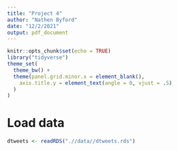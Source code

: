 ---
title: "Project 4"
author: "Nathen Byford"
date: "12/2/2021"
output: pdf_document
---

```{r setup, include=FALSE}
knitr::opts_chunk$set(echo = TRUE)
library("tidyverse")
theme_set(
  theme_bw() +
  theme(panel.grid.minor.x = element_blank(),
    axis.title.y = element_text(angle = 0, vjust = .5)
  )
)
```

# Load data

```{r}
dtweets <- readRDS(".//data//dtweets.rds")
```

